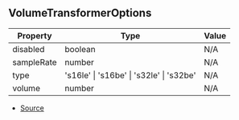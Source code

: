 ## VolumeTransformerOptions

| Property | Type | Value |
| ----------- | ----------- | ----------- |
| disabled | boolean | N/A |
| sampleRate | number | N/A |
| type | 's16le' \| 's16be' \| 's32le' \| 's32be' | N/A |
| volume | number | N/A |


- [Source](https://github.com/Androz2091/discord-player/blob/cd5cf97/packages/equalizer/src/audio/VolumeTransformer.ts#L4)